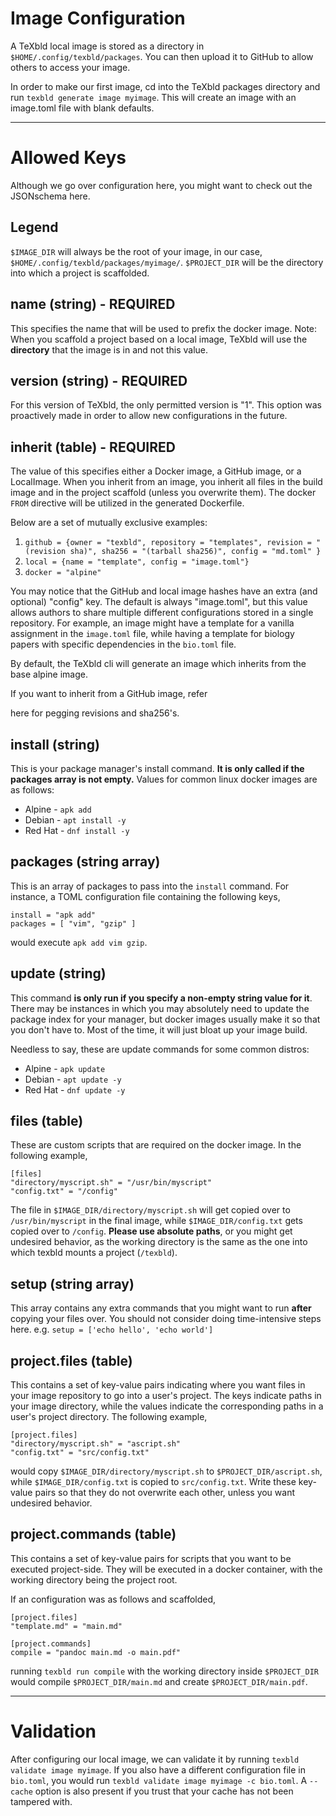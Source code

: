 
<Docs />

# Image Configuration

A TeXbld local image is stored as a directory in
`$HOME/.config/texbld/packages`. You can then upload it to GitHub to allow
others to access your image.

In order to make our first image, cd into the TeXbld packages directory and run
`texbld generate image myimage`. This will create an image with an image.toml
file with blank defaults.

---

# Allowed Keys

Although we go over configuration here, you might want to check out the
JSONschema <Link href="https://github.com/texbld/texbld/blob/master/texbld/parser/v1/image_schema.json" isExternal > here. </Link>

## Legend

`$IMAGE_DIR` will always be the root of your image, in our case,
`$HOME/.config/texbld/packages/myimage/`. `$PROJECT_DIR` will be the directory
into which a project is scaffolded.

## name (string) - REQUIRED

This specifies the name that will be used to prefix the docker image. Note: When
you scaffold a project based on a local image, TeXbld will use the **directory**
that the image is in and not this value.

## version (string) - REQUIRED

For this version of TeXbld, the only permitted version is "1". This option was
proactively made in order to allow new configurations in the future.

## inherit (table) - REQUIRED

The value of this specifies either a Docker image, a GitHub image, or a
LocalImage. When you inherit from an image, you inherit all files in the build
image and in the project scaffold (unless you overwrite them). The docker `FROM`
directive will be utilized in the generated Dockerfile.

Below are a set of mutually exclusive examples:

1. `github = {owner = "texbld", repository = "templates", revision = "(revision sha)", sha256 = "(tarball sha256)", config = "md.toml" }`
2. `local = {name = "template", config = "image.toml"}`
3. `docker = "alpine"`

You may notice that the GitHub and local image hashes have an extra (and
optional) "config" key. The default is always "image.toml", but this value
allows authors to share multiple different configurations stored in a single
repository. For example, an image might have a template for a vanilla assignment
in the `image.toml` file, while having a template for biology papers with
specific dependencies in the `bio.toml` file.

By default, the TeXbld cli will generate an image which inherits from the base
alpine image.

If you want to inherit from a GitHub image, refer 
<Link href="./sha">here</Link> for pegging revisions and sha256's.

## install (string)

This is your package manager's install command. **It is only called if the
packages array is not empty.** Values for common linux docker images are as
follows:

- Alpine - `apk add`
- Debian - `apt install -y`
- Red Hat - `dnf install -y`

## packages (string array)

This is an array of packages to pass into the `install` command. For instance, a
TOML configuration file containing the following keys,

```
install = "apk add"
packages = [ "vim", "gzip" ]
```

would execute `apk add vim gzip`.

## update (string)

This command **is only run if you specify a non-empty string value for it**.
There may be instances in which you may absolutely need to update the package
index for your manager, but docker images usually make it so that you don't have
to. Most of the time, it will just bloat up your image build.

Needless to say, these are update commands for some common distros:

- Alpine - `apk update`
- Debian - `apt update -y`
- Red Hat - `dnf update -y`

## files (table)

These are custom scripts that are required on the docker image. In the following
example,

```
[files]
"directory/myscript.sh" = "/usr/bin/myscript"
"config.txt" = "/config"
```

The file in `$IMAGE_DIR/directory/myscript.sh` will get copied over to
`/usr/bin/myscript` in the final image, while `$IMAGE_DIR/config.txt` gets
copied over to `/config`. **Please use absolute paths**, or you might get
undesired behavior, as the working directory is the same as the one into which
texbld mounts a project (`/texbld`).

## setup (string array)

This array contains any extra commands that you might want to run **after**
copying your files over. You should not consider doing time-intensive steps
here. e.g. `setup = ['echo hello', 'echo world']`

## project.files (table)

This contains a set of key-value pairs indicating where you want files in your
image repository to go into a user's project. The keys indicate paths in your
image directory, while the values indicate the corresponding paths in a user's
project directory. The following example,

```
[project.files]
"directory/myscript.sh" = "ascript.sh"
"config.txt" = "src/config.txt"
```

would copy `$IMAGE_DIR/directory/myscript.sh` to `$PROJECT_DIR/ascript.sh`,
while `$IMAGE_DIR/config.txt` is copied to `src/config.txt`. Write these
key-value pairs so that they do not overwrite each other, unless you want
undesired behavior.

## project.commands (table)

This contains a set of key-value pairs for scripts that you want to be executed
project-side. They will be executed in a docker container, with the working
directory being the project root.

If an configuration was as follows and scaffolded,

```
[project.files]
"template.md" = "main.md"

[project.commands]
compile = "pandoc main.md -o main.pdf"
```

running `texbld run compile` with the working directory inside `$PROJECT_DIR`
would compile `$PROJECT_DIR/main.md` and create `$PROJECT_DIR/main.pdf`.

---

# Validation

After configuring our local image, we can validate it by running
`texbld validate image myimage`. If you also have a different configuration file
in `bio.toml`, you would run `texbld validate image myimage -c bio.toml`. A
`--cache` option is also present if you trust that your cache has not been
tampered with.
